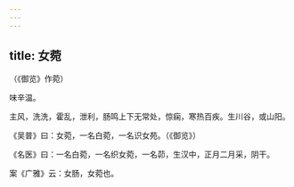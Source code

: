 ```yaml
---
---
---
```

title: 女菀
---



（《御览》作菀）

味辛温。

主风，洗洗，霍乱，泄利，肠鸣上下无常处，惊痫，寒热百疾。生川谷，或山阳。

《吴普》曰：女菀，一名白菀，一名识女苑。（《御览》）

《名医》曰：一名白菀，一名织女菀，一名茆，生汉中，正月二月采，阴干。

案《广雅》云：女肠，女菀也。